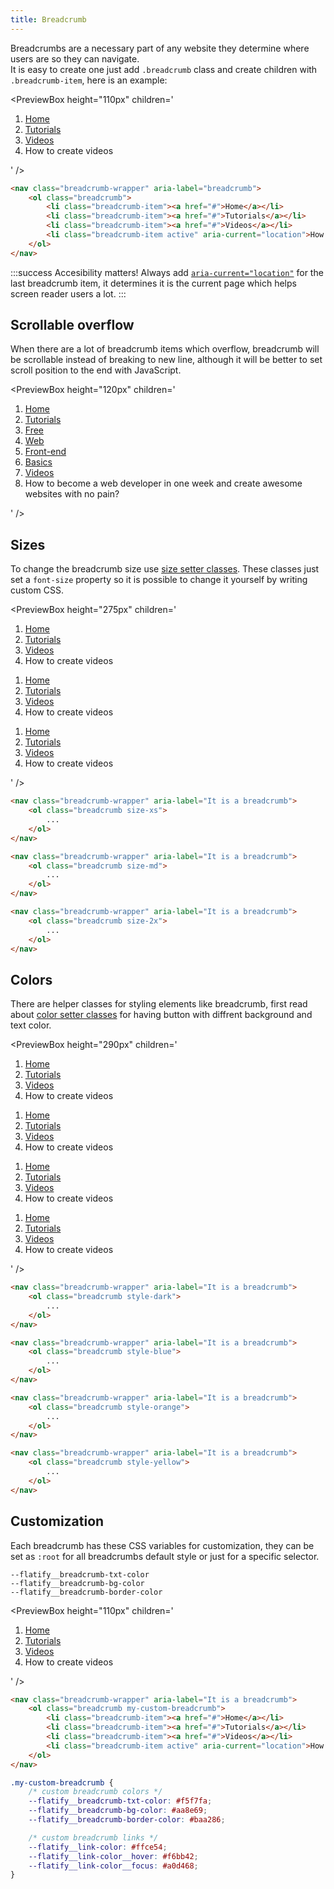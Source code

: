 ```yaml
---
title: Breadcrumb
---
```



Breadcrumbs are a necessary part of any website they determine where users are so they can navigate.  
It is easy to create one just add `.breadcrumb` class and create children with `.breadcrumb-item`, here is an example:

<PreviewBox
	height="110px"
	children='
<!DOCTYPE html>
<html lang="en">
	<head>
		<meta charset="UTF-8" />
		<meta http-equiv="X-UA-Compatible" content="IE=edge" />
		<meta name="viewport" content="width=device-width, initial-scale=1.0" />
		<link rel="stylesheet" href="https://raw.githack.com/amir2mi/FlatifyCSS/master/dist/css/flatify-min.css" />
		<title>Breadcrumb</title>
	</head>
	<body class="flex-center">
        <nav class="breadcrumb-wrapper" aria-label="It is a breadcrumb">
			<ol class="breadcrumb">
				<li class="breadcrumb-item"><a href="#">Home</a></li>
				<li class="breadcrumb-item"><a href="#">Tutorials</a></li>
				<li class="breadcrumb-item"><a href="#">Videos</a></li>
				<li class="breadcrumb-item active" aria-current="location">How to create videos</li>
			</ol>
		</nav>
	</body>
</html>
'
/>

```html title="index.html"
<nav class="breadcrumb-wrapper" aria-label="breadcrumb">
	<ol class="breadcrumb">
		<li class="breadcrumb-item"><a href="#">Home</a></li>
		<li class="breadcrumb-item"><a href="#">Tutorials</a></li>
		<li class="breadcrumb-item"><a href="#">Videos</a></li>
		<li class="breadcrumb-item active" aria-current="location">How to create videos</li>
	</ol>
</nav>
```

:::success Accesibility matters!
Always add [`aria-current="location"`](https://developer.mozilla.org/en-US/docs/Web/Accessibility/ARIA/Attributes/aria-current) for the last breadcrumb item, it determines it is the current page which helps screen reader users a lot.
:::

## Scrollable overflow

When there are a lot of breadcrumb items which overflow, breadcrumb will be scrollable instead of breaking to new line, although it will be better to set scroll position to the end with JavaScript.

<PreviewBox
	height="120px"
	children='
<!DOCTYPE html>
<html lang="en">
	<head>
		<meta charset="UTF-8" />
		<meta http-equiv="X-UA-Compatible" content="IE=edge" />
		<meta name="viewport" content="width=device-width, initial-scale=1.0" />
		<link rel="stylesheet" href="https://raw.githack.com/amir2mi/FlatifyCSS/master/dist/css/flatify-min.css" />
		<title>Breadcrumb</title>
	</head>
	<body class="flex-column-center">
        <nav class="breadcrumb-wrapper" aria-label="It is a breadcrumb">
			<ol class="breadcrumb">
				<li class="breadcrumb-item"><a href="#">Home</a></li>
				<li class="breadcrumb-item"><a href="#">Tutorials</a></li>
				<li class="breadcrumb-item"><a href="#">Free</a></li>
				<li class="breadcrumb-item"><a href="#">Web</a></li>
				<li class="breadcrumb-item"><a href="#">Front-end</a></li>
				<li class="breadcrumb-item"><a href="#">Basics</a></li>
				<li class="breadcrumb-item"><a href="#">Videos</a></li>
				<li class="breadcrumb-item active" aria-current="location">How to become a web developer in one week and create awesome websites with no pain?</li>
			</ol>
		</nav>
	</body>
</html>
'
/>

## Sizes

To change the breadcrumb size use [size setter classes](/docs/helpers/size-setters).
These classes just set a `font-size` property so it is possible to change it yourself by writing custom CSS.

<PreviewBox
	height="275px"
	children='
<!DOCTYPE html>
<html lang="en">
	<head>
		<meta charset="UTF-8" />
		<meta http-equiv="X-UA-Compatible" content="IE=edge" />
		<meta name="viewport" content="width=device-width, initial-scale=1.0" />
		<link rel="stylesheet" href="https://raw.githack.com/amir2mi/FlatifyCSS/master/dist/css/flatify-min.css" />
		<title>Breadcrumb</title>
	</head>
	<body class="flex-column-center">
        <nav class="breadcrumb-wrapper" aria-label="It is a breadcrumb">
			<ol class="breadcrumb size-xs">
				<li class="breadcrumb-item"><a href="#">Home</a></li>
				<li class="breadcrumb-item"><a href="#">Tutorials</a></li>
				<li class="breadcrumb-item"><a href="#">Videos</a></li>
				<li class="breadcrumb-item active" aria-current="location">How to create videos</li>
			</ol>
		</nav>
        <nav class="breadcrumb-wrapper" aria-label="It is a breadcrumb">
			<ol class="breadcrumb size-md">
				<li class="breadcrumb-item"><a href="#">Home</a></li>
				<li class="breadcrumb-item"><a href="#">Tutorials</a></li>
				<li class="breadcrumb-item"><a href="#">Videos</a></li>
				<li class="breadcrumb-item active" aria-current="location">How to create videos</li>
			</ol>
		</nav>
        <nav class="breadcrumb-wrapper" aria-label="It is a breadcrumb">
			<ol class="breadcrumb size-2x">
				<li class="breadcrumb-item"><a href="#">Home</a></li>
				<li class="breadcrumb-item"><a href="#">Tutorials</a></li>
				<li class="breadcrumb-item"><a href="#">Videos</a></li>
				<li class="breadcrumb-item active" aria-current="location">How to create videos</li>
			</ol>
		</nav>
	</body>
</html>
'
/>

```html title="index.html"
<nav class="breadcrumb-wrapper" aria-label="It is a breadcrumb">
	<ol class="breadcrumb size-xs">
		...
	</ol>
</nav>

<nav class="breadcrumb-wrapper" aria-label="It is a breadcrumb">
	<ol class="breadcrumb size-md">
		...
	</ol>
</nav>

<nav class="breadcrumb-wrapper" aria-label="It is a breadcrumb">
	<ol class="breadcrumb size-2x">
		...
	</ol>
</nav>
```

## Colors

There are helper classes for styling elements like breadcrumb, first read about [color setter classes](/docs/helpers/color-setters) for having button with diffrent background and text color.

<PreviewBox
	height="290px"
	children='
<!DOCTYPE html>
<html lang="en">
	<head>
		<meta charset="UTF-8" />
		<meta http-equiv="X-UA-Compatible" content="IE=edge" />
		<meta name="viewport" content="width=device-width, initial-scale=1.0" />
		<link rel="stylesheet" href="https://raw.githack.com/amir2mi/FlatifyCSS/master/dist/css/flatify-min.css" />
		<title>Breadcrumb</title>
	</head>
	<body class="flex-column-center">
        <nav class="breadcrumb-wrapper" aria-label="It is a breadcrumb">
			<ol class="breadcrumb style-dark">
				<li class="breadcrumb-item"><a href="#">Home</a></li>
				<li class="breadcrumb-item"><a href="#">Tutorials</a></li>
				<li class="breadcrumb-item"><a href="#">Videos</a></li>
				<li class="breadcrumb-item active" aria-current="location">How to create videos</li>
			</ol>
		</nav>
        <nav class="breadcrumb-wrapper" aria-label="It is a breadcrumb">
			<ol class="breadcrumb style-blue">
				<li class="breadcrumb-item"><a href="#">Home</a></li>
				<li class="breadcrumb-item"><a href="#">Tutorials</a></li>
				<li class="breadcrumb-item"><a href="#">Videos</a></li>
				<li class="breadcrumb-item active" aria-current="location">How to create videos</li>
			</ol>
		</nav>
        <nav class="breadcrumb-wrapper" aria-label="It is a breadcrumb">
			<ol class="breadcrumb style-orange">
				<li class="breadcrumb-item"><a href="#">Home</a></li>
				<li class="breadcrumb-item"><a href="#">Tutorials</a></li>
				<li class="breadcrumb-item"><a href="#">Videos</a></li>
				<li class="breadcrumb-item active" aria-current="location">How to create videos</li>
			</ol>
		</nav>
           <nav class="breadcrumb-wrapper" aria-label="It is a breadcrumb">
			<ol class="breadcrumb style-yellow">
				<li class="breadcrumb-item"><a href="#">Home</a></li>
				<li class="breadcrumb-item"><a href="#">Tutorials</a></li>
				<li class="breadcrumb-item"><a href="#">Videos</a></li>
				<li class="breadcrumb-item active" aria-current="location">How to create videos</li>
			</ol>
		</nav>
	</body>
</html>
'
/>

```html title="index.html"
<nav class="breadcrumb-wrapper" aria-label="It is a breadcrumb">
	<ol class="breadcrumb style-dark">
		...
	</ol>
</nav>

<nav class="breadcrumb-wrapper" aria-label="It is a breadcrumb">
	<ol class="breadcrumb style-blue">
		...
	</ol>
</nav>

<nav class="breadcrumb-wrapper" aria-label="It is a breadcrumb">
	<ol class="breadcrumb style-orange">
		...
	</ol>
</nav>

<nav class="breadcrumb-wrapper" aria-label="It is a breadcrumb">
	<ol class="breadcrumb style-yellow">
		...
	</ol>
</nav>
```

## Customization

Each breadcrumb has these CSS variables for customization, they can be set as `:root` for all breadcrumbs default style or just for a specific selector.

`--flatify__breadcrumb-txt-color`  
`--flatify__breadcrumb-bg-color`  
`--flatify__breadcrumb-border-color`

<PreviewBox
	height="110px"
	children='
<!DOCTYPE html>
<html lang="en">
	<head>
		<meta charset="UTF-8" />
		<meta http-equiv="X-UA-Compatible" content="IE=edge" />
		<meta name="viewport" content="width=device-width, initial-scale=1.0" />
		<link rel="stylesheet" href="https://raw.githack.com/amir2mi/FlatifyCSS/master/dist/css/flatify-min.css" />
		<title>Breadcrumb</title>
        <style>
            .my-custom-breadcrumb{
                --flatify__breadcrumb-txt-color: #F5F7FA;
                --flatify__breadcrumb-bg-color: #AA8E69;
                --flatify__breadcrumb-border-color: #BAA286;
                --flatify__link-color: #FFCE54;
                --flatify__link-color__hover: #F6BB42;
                --flatify__link-color__focus: #A0D468;
            }
        </style>
	</head>
	<body class="flex-center">
        <nav class="breadcrumb-wrapper" aria-label="It is a breadcrumb">
			<ol class="breadcrumb my-custom-breadcrumb">
				<li class="breadcrumb-item"><a href="#">Home</a></li>
				<li class="breadcrumb-item"><a href="#">Tutorials</a></li>
				<li class="breadcrumb-item"><a href="#">Videos</a></li>
				<li class="breadcrumb-item active" aria-current="location">How to create videos</li>
			</ol>
		</nav>
	</body>
</html>
'
/>

```html title="index.html"
<nav class="breadcrumb-wrapper" aria-label="It is a breadcrumb">
	<ol class="breadcrumb my-custom-breadcrumb">
		<li class="breadcrumb-item"><a href="#">Home</a></li>
		<li class="breadcrumb-item"><a href="#">Tutorials</a></li>
		<li class="breadcrumb-item"><a href="#">Videos</a></li>
		<li class="breadcrumb-item active" aria-current="location">How to create videos</li>
	</ol>
</nav>
```

```css title="style.css"
.my-custom-breadcrumb {
	/* custom breadcrumb colors */
	--flatify__breadcrumb-txt-color: #f5f7fa;
	--flatify__breadcrumb-bg-color: #aa8e69;
	--flatify__breadcrumb-border-color: #baa286;

	/* custom breadcrumb links */
	--flatify__link-color: #ffce54;
	--flatify__link-color__hover: #f6bb42;
	--flatify__link-color__focus: #a0d468;
}
```
